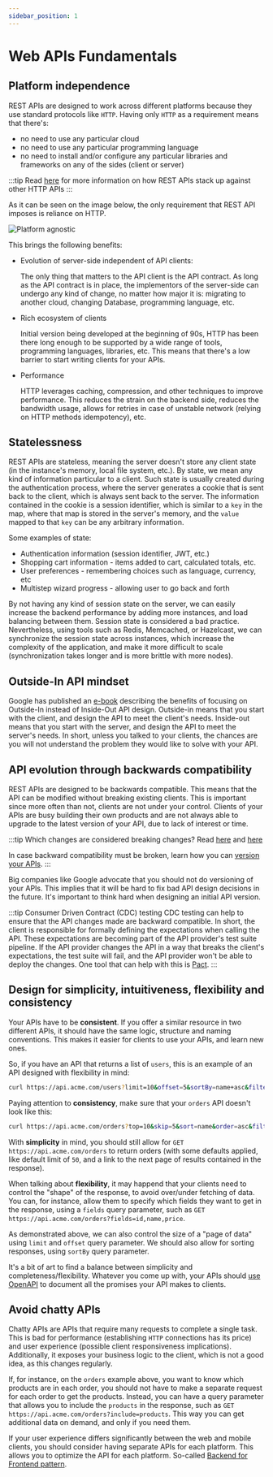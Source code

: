 ```yaml
---
sidebar_position: 1
---
```


# Web APIs Fundamentals

## Platform independence

REST APIs are designed to work across different platforms because they use standard protocols like `HTTP`. Having only `HTTP` as a requirement means that there's:

* no need to use any particular cloud
* no need to use any particular programming language
* no need to install and/or configure any particular libraries and frameworks on any of the sides (client or server)

:::tip
Read [here](/docs/guidelines/advanced/rest-alternatives) for more information on how REST APIs stack up against other HTTP APIs
:::

As it can be seen on the image below, the only requirement that REST API imposes is reliance on HTTP.

![Platform agnostic](./img/platform-agnostic.png)

This brings the following benefits:

* Evolution of server-side independent of API clients:

  The only thing that matters to the API client is the API contract. As long as the API contract is in place, the implementors of
  the server-side can undergo any kind of change, no matter how major it is: migrating to another cloud, changing Database, programming
  language, etc.
* Rich ecosystem of clients

  Initial version being developed at the beginning of 90s, HTTP has been there long enough to be supported by a wide range of tools,
  programming languages, libraries, etc. This means that there's a low barrier to start writing clients for your APIs.

* Performance

  HTTP leverages caching, compression, and other techniques to improve performance. This reduces the strain on the backend side, reduces the bandwidth usage,
  allows for retries in case of unstable network (relying on HTTP methods idempotency), etc.

## Statelessness

REST APIs are stateless, meaning the server doesn't store any client state (in the instance's memory, local file system, etc.).
By state, we mean any kind of information particular to a client. Such state is usually created during the authentication process, where the server
generates a cookie that is sent back to the client, which is always sent back to the server. The information contained in the cookie is a session identifier, which
is similar to a `key` in the map, where that map is stored in the server's memory, and the `value` mapped to that `key` can be any arbitrary information.

Some examples of state:

* Authentication information (session identifier, JWT, etc.)
* Shopping cart information - items added to cart, calculated totals, etc.
* User preferences - remembering choices such as language, currency, etc
* Multistep wizard progress - allowing user to go back and forth

By not having any kind of session state on the server, we can easily increase the backend performance by adding more instances, and load balancing between them.
Session state is considered a bad practice. Nevertheless, using tools such as Redis, Memcached, or Hazelcast, we can synchronize the session state across instances,
which increase the complexity of the application, and make it more difficult to scale (synchronization takes longer and is more brittle with more nodes).

## Outside-In API mindset

Google has published an [e-book](https://cloud.google.com/files/apigee/apigee-api-product-mindset-ebook.pdf) describing the benefits of focusing on Outside-In instead of Inside-Out API design. Outside-in
means that you start with the client, and design the API to meet the client's needs. Inside-out means that you start with the server, and design the API to meet the server's needs. In short, unless you talked
to your clients, the chances are you will not understand the problem they would like to solve with your API.

## API evolution through backwards compatibility

REST APIs are designed to be backwards compatible. This means that the API can be modified without breaking existing clients. This is important since more often than not, clients are not under your control.
Clients of your APIs are busy building their own products and are not always able to upgrade to the latest version of your API, due to lack of interest or time.

:::tip
Which changes are considered breaking changes? Read [here](https://docs.github.com/en/rest/overview/breaking-changes?apiVersion=2022-11-28#about-breaking-changes-in-the-rest-api)
and [here](https://www.bennadel.com/blog/3501-when-is-a-change-a-breaking-change-for-an-api.htm)

In case backward compatibility must be broken, learn how you can [version your APIs](/docs/guidelines/advanced/api-versioning).
:::

Big companies like Google advocate that you should not do versioning of your APIs. This implies that it will be hard to fix bad API design decisions in the future. It's important to think hard when designing
an initial API version.

:::tip Consumer Driven Contract (CDC) testing
CDC testing can help to ensure that the API changes made are backward compatible. In short, the client is responsible for formally defining the expectations when calling the API. These expectations
are becoming part of the API provider's test suite pipeline. If the API provider changes the API in a way that breaks the client's expectations, the test suite will fail, and the API provider won't be able to deploy the changes.
One tool that can help with this is [Pact](https://pact.io/).
:::

## Design for simplicity, intuitiveness, flexibility and consistency

Your APIs have to be **consistent**. If you offer a similar resource in two different APIs, it should have the same logic, structure and naming conventions. This makes it easier for clients to use your APIs, and
learn new ones.

So, if you have an API that returns a list of `users`, this is an example of an API designed with flexibility in mind:

```bash
curl https://api.acme.com/users?limit=10&offset=5&sortBy=name+asc&filter=name eq John and age lt 30
```

Paying attention to **consistency**, make sure that your `orders` API doesn't look like this:

```bash
curl https://api.acme.com/orders?top=10&skip=5&sort=name&order=asc&filter=name:John&filter=age:lt:30
```

With **simplicity** in mind, you should still allow for `GET https://api.acme.com/orders` to return orders (with some defaults applied, like default limit of `50`, and a link to the next page of results contained in the response).

When talking about **flexibility**, it may happend that your clients need to control the "shape" of the response, to avoid over/under fetching of data. You can, for instance, allow them to specify which fields they want to get in the response,
using a `fields` query parameter, such as `GET https://api.acme.com/orders?fields=id,name,price`.

As demonstrated above, we can also control the size of a "page of data" using `limit` and `offset` query parameter. We should also allow for sorting responses, using `sortBy` query parameter.

It's a bit of art to find a balance between simplicity and completeness/flexibility. Whatever you come up with, your APIs should [use OpenAPI](/guidelines/use-open-api.md) to document all the promises your API makes to clients.

## Avoid chatty APIs

Chatty APIs are APIs that require many requests to complete a single task. This is bad for performance (establishing `HTTP` connections has its price) and user experience (possible client responsiveness implications).
Additionally, it exposes your business logic to the client, which is not a good idea, as this changes regularly.

If, for instance, on the `orders` example above, you want to know which products are in each order, you should not have to make a separate request for each order to get the products. Instead, you can
have a query parameter that allows you to include the `products` in the response, such as `GET https://api.acme.com/orders?include=products`. This way you can get additional data on demand, and only if you need them.

If your user experience differs significantly between the web and mobile clients, you should consider having separate APIs for each platform. This allows you to optimize the API for each platform.
So-called [Backend for Frontend pattern](https://learn.microsoft.com/en-us/azure/architecture/patterns/backends-for-frontends).
